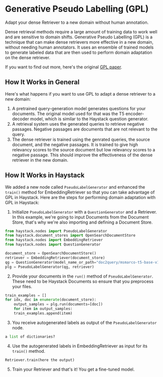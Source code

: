 # Generative Pseudo Labelling (GPL)

Adapt your dense Retriever to a new domain without human annotation. 

Dense retrieval methods require a large amount of training data to work well and are sensitive to domain shifts. Generative Pseudo Labelling (GPL) is a technique that can make dense retrievers more effective in a new domain, without needing human annotators. It uses an ensemble of trained models to generate labeled data that are then used to perform domain adaptation on the dense retriever.

If you want to find out more, here's the original [GPL paper](https://arxiv.org/pdf/2112.07577.pdf).

## How It Works in General

Here's what happens if you want to use GPL to adapt a dense retriever to a new domain:
1. A pretrained query-generation model generates questions for your documents. The original model used for that was the T5 encoder-decoder model, which is similar to the Haystack question generator. 
2. A retrieval system uses the generated queries to retrieve negative passages. Negative passages are documents that are not relevant to the query. 
3. The dense retriever is trained using the genrated queries, the source document, and the negative passages. It is trained to give high relevancy scores to the source document but low relevancy scores to a negative passage. This should improve the effectiveness of the dense retriever in the new domain.

## How It Works in Haystack

We added a new node called `PseudoLabelGenerator` and enhanced the `train()` method for EmbeddingRetriever so that you can take advantage of GPL in Haystack. Here are the steps for performing domain adaptation with GPL in Haystack:
1. Initialize `PseudoLabelGenerator` with a `QuestionGenerator` and a Retriever. In this example, we're going to input Documents from the Document Store, that's why we're also importing and defining a Document Store.
```python
from haystack.nodes import PseudoLabelGenerator
from haystack.document_stores import OpenSearchDocumentStore
from haystack.nodes import EmbeddingRetriever
from haystack.nodes import QuestionGenerator

document_store = OpenSearchDocumentStore()
retriever = EmbeddingRetriever(document_store)
qg = QuestionGenerator(model_name_or_path="doc2query/msmarco-t5-base-v1")
plg = PseudoLabelGenerator(qg, retriever)
```
2. Provide your documents in the `run()` method of `PseudoLabelGenerator`. These need to be Haystack Documents so ensure that you preprocess your files.
```python
train_examples = []
for idx, doc in enumerate(document_store):
    output_samples = plg.run(documents=[doc])
    for item in output_samples:
    train_examples.append(item)
```
3. You receive autogenerated labels as output of the `PseudoLabelGenerator` node.
```python
a list of dictionaries?
```
4. Use the autogenerated labels in EmbeddingRetriever as input for its `train()` method.
```python
Retriever.train(here the output)
```
5. Train your Retriever and that's it! You get a fine-tuned model. 
